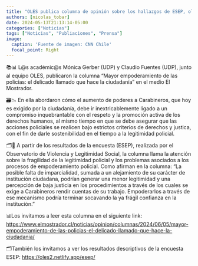 ```yaml
---
title: "OLES publica columna de opinión sobre los hallazgos de ESEP, ola 0"
authors: [nicolas_tobar]
date: 2024-05-13T21:13:14-05:00
categories: ["Noticias"]
tags: ["Noticias", "Publiaciones", "Prensa"]
image:
  caption: 'Fuente de imagen: CNN Chile'
  focal_point: Right
---
```


📚📊 L@s académic@s Mónica Gerber (UDP) y Claudio Fuentes (UDP), junto al equipo OLES, publicaron la columna “Mayor empoderamiento de las policías: el delicado llamado que hace la ciudadanía” en el medio El Mostrador.

🗃️📉 En ella abordaron cómo el aumento de poderes a Carabineros, que hoy es exigido por la ciudadanía, debe ir inextricablemente ligado a un compromiso inquebrantable con el respeto y la promoción activa de los derechos humanos, al mismo tiempo en que se debe asegurar que las acciones policiales se realicen bajo estrictos criterios de derechos y justica, con el fin de darle sostenibilidad en el tiempo a la legitimidad policial.

🗂️📂 A partir de los resultados de la encuesta (ESEP), realizada por el Observatorio de Violencia y Legitimidad Social, la columna llama la atención sobre la fragilidad de la legitimidad policial y los problemas asociados a los procesos de empoderamiento policial. Como afirman en la columna: “La posible falta de imparcialidad, sumada a un alejamiento de su carácter de institución ciudadana, podrían generar una menor legitimidad y una percepción de baja justicia en los procedimientos a través de los cuales se exige a Carabineros rendir cuentas de su trabajo. Empoderarlos a través de ese mecanismo podría terminar socavando la ya frágil confianza en la institución.”

📊Los invitamos a leer esta columna en el siguiente link: [https://www.elmostrador.cl/noticias/opinion/columnas/2024/06/05/mayor-empoderamiento-de-las-policias-el-delicado-llamado-que-hace-la-ciudadania/](https://www.elmostrador.cl/noticias/opinion/columnas/2024/06/05/mayor-empoderamiento-de-las-policias-el-delicado-llamado-que-hace-la-ciudadania/)

🗂️También los invitamos a ver los resultados descriptivos de la encuesta ESEP: [https://oles2.netlify.app/esep/](https://oles2.netlify.app/esep/)
